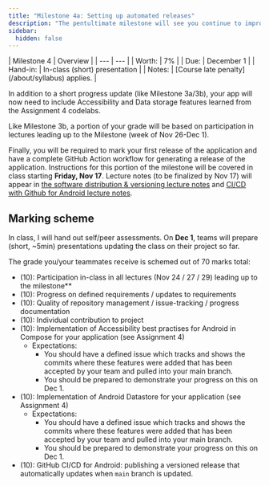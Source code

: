 ```yaml
---
title: "Milestone 4a: Setting up automated releases"
description: "The pentultimate milestone will see you continue to improve the quality of your application, while also settting up automated versioning and releases to better communicate the status of your application to other developers (your classmates)."
sidebar:
  hidden: false
---
```


<div class="first-col-header">
| Milestone 4 | Overview |
| --- | --- |
| Worth: | 7% |
| Due: | December 1 |
| Hand-in: | In-class (short) presentation |
| Notes: | [Course late penalty](/about/syllabus) applies. |
</div>

In addition to a short progress update (like Milestone 3a/3b), your app will now need to include Accessibility and Data storage features learned from the Assignment 4 codelabs.

Like Milestone 3b, a portion of your grade will be based on participation in lectures leading up to the Milestone (week of Nov 26-Dec 1).

Finally, you will be required to mark your first release of the application and have a complete GitHub Action workflow for generating a release of the application. Instructions for this portion of the milestone will be covered in class starting **Friday, Nov 17**. Lecture notes (to be finalized by Nov 17) will appear in [the software distribution & versioning lecture notes](/5A6-F23/lectures/development/05-software-distribution) and [CI/CD with Github for Android lecture notes](/5A6-F23/lectures/developement/03-ci-cd).

## Marking scheme

In class, I will hand out self/peer assessments. On **Dec 1**, teams will prepare (short, ~5min) presentations updating the class on their project so far.

The grade you/your teammates receive is schemed out of 70 marks total:

- (10): Participation in-class in all lectures (Nov 24 / 27 / 29) leading up to the milestone**
- (10): Progress on defined requirements / updates to requirements
- (10): Quality of repository management / issue-tracking / progress documentation
- (10): Individual contribution to project
- (10): Implementation of Accessibility best practises for Android in Compose for your application (see Assignment 4)
  - Expectations:
    - You should have a defined issue which tracks and shows the commits where these features were added that has been accepted by your team and pulled into your main branch.
    - You should be prepared to demonstrate your progress on this on Dec 1.
- (10): Implementation of Android Datastore for your application (see Assignment 4)
  - Expectations:
    - You should have a defined issue which tracks and shows the commits where these features were added that has been accepted by your team and pulled into your main branch.
    - You should be prepared to demonstrate your progress on this on Dec 1.
- (10): GitHub CI/CD for Android: publishing a versioned release that automatically updates when `main` branch is updated.
